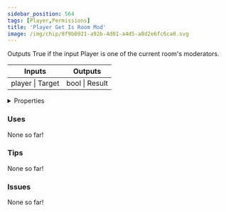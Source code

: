 ```yaml
---
sidebar_position: 564
tags: [Player,Permissions]
title: 'Player Get Is Room Mod'
image: /img/chip/8f9b0921-a92b-4d01-a4d5-a8d2e6fc6ca0.svg
---
```


Outputs True if the input Player is one of the current room's moderators.



<IChip uuid="8f9b0921-a92b-4d01-a4d5-a8d2e6fc6ca0"/>

<table><thead><tr><th>Inputs</th><th>Outputs</th></tr></thead><tbody><tr><td>player | Target</td><td>bool | Result</td></tr></tbody></table>

<details>
  <summary>Properties</summary>
  <div>
    <div>
    <table>
      <tbody>
        <tr>
          <td>Is beta required?</td>
          <td>No</td>
        </tr>
        <tr>
          <td>Is chip a trolling risk?</td>
          <td>No</td>
        </tr>
        <tr>
          <td>Is chip a role assignment risk?</td>
          <td>No</td>
        </tr>
        <tr>
          <td>Chip UUID</td>
          <td>8f9b0921-a92b-4d01-a4d5-a8d2e6fc6ca0</td>
        </tr>
        <tr>
          <td>Room availability</td>
          <td>Available everywhere</td>
        </tr>
      </tbody>
    </table>
    </div>
  </div>
</details>

### Uses

None so far!

### Tips

None so far!

### Issues

None so far!
